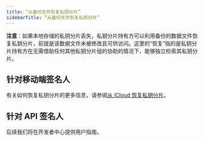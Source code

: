 ```yaml
---
title: “从备份文件恢复私钥分片”
sidebarTitle: “从备份文件恢复私钥分片”
---
```


**注意**：如果本地存储的私钥分片丢失，私钥分片持有方可以利用备份的数据文件恢复私钥分片，前提是该数据文件未被修改且可供访问。这里的“恢复”指的是私钥分片持有方在无需借助任何其他私钥分片组的协助的情况下，能够独立检索其私钥分片。

## 针对移动端签名人

有关如何恢复私钥分片的更多信息，请参阅[从 iCloud 恢复私钥分片](/en/guard/restore-key-shares-from-icloud)。

## 针对 API 签名人

后续我们将在开发者中心提供用户指南。
